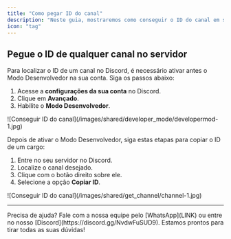 ```yaml
---
title: "Como pegar ID do canal"
description: "Neste guia, mostraremos como conseguir o ID do canal em seu Discord."
icon: "tag"
---
```





## Pegue o ID de qualquer canal no servidor
Para localizar o ID de um canal no Discord, é necessário ativar antes o Modo Desenvolvedor na sua conta. Siga os passos abaixo:
1. Acesse a **configurações da sua conta** no Discord.
2. Clique em **Avançado**.
3. Habilite o **Modo Desenvolvedor**.

<Frame>
  ![Conseguir ID do canal](/images/shared/developer_mode/developermod-1.jpg)
</Frame>

Depois de ativar o Modo Desenvolvedor, siga estas etapas para copiar o ID de um cargo:

1. Entre no seu servidor no Discord.
2. Localize o canal desejado.
3. Clique com o botão direito sobre ele.
4. Selecione a opção **Copiar ID**.

<Frame>
  ![Conseguir ID do canal](/images/shared/get_channel/channel-1.jpg)
</Frame>

---

<Tip>
  Precisa de ajuda? Fale com a nossa equipe pelo [WhatsApp](LINK) ou entre no nosso [Discord](https://discord.gg/NvdwFuSUD9).  
  Estamos prontos para tirar todas as suas dúvidas!
</Tip>
